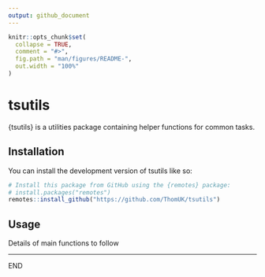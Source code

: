 ```yaml
---
output: github_document
---
```


<!-- README.md is generated from README.Rmd. Please edit that file -->

```r
knitr::opts_chunk$set(
  collapse = TRUE,
  comment = "#>",
  fig.path = "man/figures/README-",
  out.width = "100%"
)
```

# tsutils

{tsutils} is a utilities package containing helper functions for common tasks.

## Installation

You can install the development version of tsutils like so:

``` r
# Install this package from GitHub using the {remotes} package:
# install.packages("remotes")
remotes::install_github("https://github.com/ThomUK/tsutils")
```

## Usage

Details of main functions to follow

---

END

